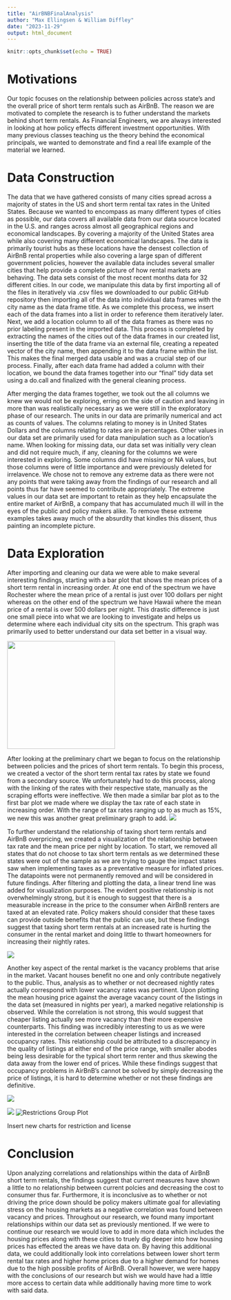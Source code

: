 ```yaml
---
title: "AirBNBFinalAnalysis"
author: "Max Ellingsen & William Diffley"
date: "2023-11-29"
output: html_document
---
```


```r
knitr::opts_chunk$set(echo = TRUE)
```


# Motivations

Our topic focuses on the relationship between policies across state's and the overall price of short term rentals such as AirBnB. The reason we are motivated to complete the research is to futher understand the markets behind short term rentals. As Financial Engineers, we are always interested in looking at how policy effects different investment opportunities. With many previous classes teaching us the theory behind the economical principals, we wanted to demonstrate and find a real life example of the material we learned. 

# Data Construction

The data that we have gathered consists of many cities spread across a majority of states in the US and short term rental tax rates in the United States. Because we wanted to encompass as many different types of cities as possible, our data covers all available data from our data source located in the U.S. and ranges across almost all geographical regions and economical landscapes. By covering a majority of the United States area while also covering many different economical landscapes. The data is primarily tourist hubs as these locations have the densest collection of AirBnB rental properties while also covering a large span of different government policies, however the available data includes several smaller cities that help provide a complete picture of how rental markets are behaving. The data sets consist of the most recent months data for 32 different cities. In our code, we manipulate this data by first importing all of the files in iteratively via .csv files we downloaded to our public GitHub repository then importing all of the data into individual data frames with the city name as the data frame title. As we complete this process, we insert each of the data frames into a list in order to reference them iteratively later. Next, we add a location column to all of the data frames as there was no prior labeling present in the imported data. This process is completed by extracting the names of the cities out of the data frames in our created list, inserting the title of the data frame via an external file, creating a repeated vector of the city name, then appending it to the data frame within the list. This makes the final merged data usable and was a crucial step of our process. Finally, after each data frame had added a column with their location, we bound the data frames together into our "final" tidy data set using a do.call and finalized with the general cleaning process. 

After merging the data frames together, we took out the all columns we knew we would not be exploring, erring on the side of caution and leaving in more than was realistically necessary as we were still in the exploratory phase of our research.  The units in our data are primarily numerical and act as counts of values. The columns relating to money is in United States Dollars and the columns relating to rates are in percentages. Other values in our data set are primarily used for data manipulation such as a location's name. When looking for missing data, our data set was initially very clean and did not require much, if any, cleaning for the columns we were interested in exploring. Some columns did have missing or NA values, but those columns were of little importance and were previously deleted for irrelavence. We chose not to remove any extreme data as there were not any points that were taking away from the findings of our research and all points thus far have seemed to contribute appropriately. The extreme values in our data set are important to retain as they help encapsulate the entire market of AirBnB, a company that has accumulated much ill will in the eyes of the public and policy makers alike. To remove these extreme examples takes away much of the absurdity that kindles this dissent, thus painting an incomplete picture.

# Data Exploration

After importing and cleaning our data we were able to make several interesting findings, starting with a bar plot that shows the mean prices of a short term rental in increasing order. At one end of the spectrum we have Rochester where the mean price of a rental is just over 100 dollars per night whereas on the other end of the spectrum we have Hawaii where the mean price of a rental is over 500 dollars per night. This drastic difference is just one small piece into what we are looking to investigate and helps us determine where each individual city sits on the spectrum. This graph was primarily used to better understand our data set better in a visual way.

![](Photos/MeanPrices_Barplot.png){width=250px}

After looking at the preliminary chart we began to focus on the relationship between policies and the prices of short term rentals. To begin this process, we created a vector of the short term rental tax rates by state we found from a secondary source. We unfortunately had to do this process, along with the linking of the rates with their respective state, manually as the scraping efforts were ineffective. We then made a similar bar plot as to the first bar plot we made where we display the tax rate of each state in increasing order. With the range of tax rates ranging up to as much as 15%, we new this was another great preliminary graph to add.
![](Photos/TaxRate_Barplot.png)

To further understand the relationship of taxing short term rentals and AirBnB overpricing, we created a visualization of the relationship between tax rate and the mean price per night by location. To start, we removed all states that do not choose to tax short term rentals as we determined these states were out of the sample as we are trying to gauge the impact states saw when implementing taxes as a preventative measure for inflated prices. The datapoints were not permanently removed and will be considered in future findings. After filtering and plotting the data, a linear trend line was added for visualization purposes. The evident positive relationship is not overwhelmingly strong, but it is enough to suggest that there is a measurable increase in the price to the consumer when AirBnB renters are taxed at an elevated rate. Policy makers should consider that these taxes can provide outside benefits that the public can use, but these findings suggest that taxing short term rentals at an increased rate is hurting the consumer in the rental market and doing little to thwart homeowners for increasing their nightly rates.

![](Photos/TaxRateMeanPrice_Scatterplot.png)

Another key aspect of the rental market is the vacancy problems that arise in the market. Vacant houses benefit no one and only contribute negatively to the public. Thus, analysis as to whether or not decreased nightly rates actually correspond with lower vacancy rates was pertinent. Upon plotting the mean housing price against the average vacancy count of the listings in the data set (measured in nights per year), a marked negative relationship is observed. While the correlation is not strong, this would suggest that cheaper listing actually see more vacancy than their more expensive counterparts. This finding was incredibly interesting to us as we were interested in the correlation between cheaper listings and increased occupancy rates. This relationship could be attributed to a discrepancy in the quality of listings at either end of the price range, with smaller abodes being less desirable for the typical short term renter and thus skewing the data away from the lower end of prices. While these findings suggest that occupancy problems in AirBnB's cannot be solved by simply decreasing the price of listings, it is hard to determine whether or not these findings are definitive.

![](Photos/PriceVacancy_Scatterplot.png)

![](Photos/MeanPriceandRestrictions_Barplot.png)
![Restrictions Group Plot](Photos/RestrictedComparison_Barplot.png)

#########
Insert new charts for restriction and license

# Conclusion

Upon analyzing correlations and relationships within the data of AirBnB short term rentals, the findings suggest that current measures have shown a little to no relationship between current polcies and decreasing the cost to consumer thus far. Furthermore, it is inconclusive as to whether or not driving the price down should be policy makers ultimate goal for alleviating stress on the housing markets as a negative correlation was found between vacancy and prices. Throughout our research, we found many important relationships within our data set as previously mentioned. If we were to continue our research we would love to add in more data which includes the housing prices along with these cities to truely dig deeper into how housing prices has effected the areas we have data on. By having this additional data, we could additionally look into correlations between lower short term rental tax rates and higher home prices due to a higher demand for homes due to the high possible profits of AirBnB. Overall however, we were happy with the conclusions of our research but wish we would have had a little more access to certain data while additionally having more time to work with said data. 

